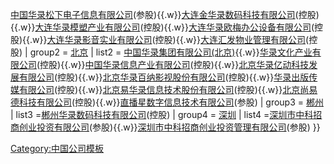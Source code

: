 {{Navbox
| name   = 中国华录
| title  = [[中国华录集团有限公司|中国华录]]
| titlestyle = background:#F0F8FF
| groupstyle = background:#F0F8FF
| navbar = 
| style  = width:65%
| group1 = [[大连市|大连]]
| list1  = [[中国华录集团有限公司|中国华录集团有限公司(本部)]]{{.w}}[[中国华录松下电子信息有限公司]](参股){{.w}}[[大连金华录数码科技有限公司]](控股){{.w}}[[大连华录模塑产业有限公司]](控股){{.w}}[[大连华录欧梅办公设备有限公司]](控股){{.w}}[[大连华录影音实业有限公司]](控股){{.w}}[[大连汇发物业管理有限公司]](控股)
| group2 = [[北京市|北京]]
| list2  = [[中国华录集团有限公司|中国华录集团有限公司(北京)]]{{.w}}[[华录文化产业有限公司]](控股){{.w}}[[中国华录信息产业有限公司]](控股){{.w}}[[北京华录亿动科技发展有限公司]](控股){{.w}}[[华录百纳|北京华录百纳影视股份有限公司]](控股){{.w}}[[华录出版传媒有限公司]](控股){{.w}}[[北京易华录信息技术股份有限公司]](控股){{.w}}[[北京尚易德科技有限公司]](控股){{.w}}[[直播星数字信息技术有限公司]](参股)
| group3 = [[郴州市|郴州]]
| list3 =[[郴州华录数码科技有限公司]](控股)
| group4 = [[深圳市|深圳]]
| list4 =[[深圳市中科招商创业投资有限公司]](参股){{.w}}[[深圳市中科招商创业投资管理有限公司]](参股)
}}
<div style="clear=none;"></div>
<noinclude>
[[Category:中国公司模板]]
</noinclude>